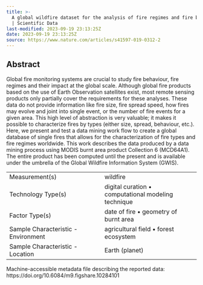 ```yaml
---
title: >-
  A global wildfire dataset for the analysis of fire regimes and fire behaviour
  | Scientific Data
last-modified: 2023-09-19 23:13:25Z
date: 2023-09-19 23:13:25Z
source: https://www.nature.com/articles/s41597-019-0312-2
---
```



## Abstract

Global fire monitoring systems are crucial to study fire behaviour, fire regimes and their impact at the global scale. Although global fire products based on the use of Earth Observation satellites exist, most remote sensing products only partially cover the requirements for these analyses. These data do not provide information like fire size, fire spread speed, how fires may evolve and joint into single event, or the number of fire events for a given area. This high level of abstraction is very valuable; it makes it possible to characterize fires by types (either size, spread, behaviour, etc.). Here, we present and test a data mining work flow to create a global database of single fires that allows for the characterization of fire types and fire regimes worldwide. This work describes the data produced by a data mining process using MODIS burnt area product Collection 6 (MCD64A1). The entire product has been computed until the present and is available under the umbrella of the Global Wildfire Information System (GWIS).

|     |     |
| --- | --- |
| Measurement(s) | wildfire |
| Technology Type(s) | digital curation • computational modeling technique |
| Factor Type(s) | date of fire • geometry of burnt area |
| Sample Characteristic - Environment | agricultural field • forest ecosystem |
| Sample Characteristic - Location | Earth (planet) |

Machine-accessible metadata file describing the reported data: https://doi.org/10.6084/m9.figshare.10284101
